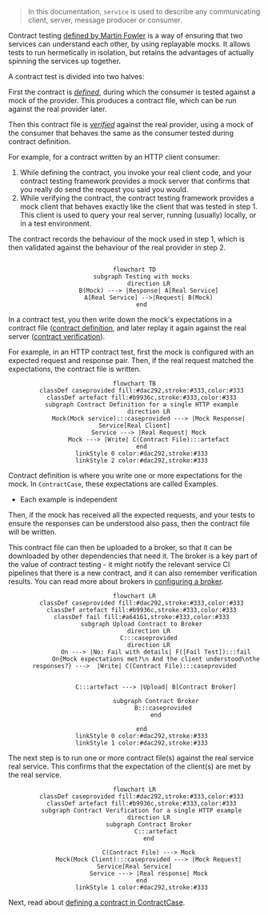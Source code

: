 

> In this documentation, `service` is used to describe any communicating client, server, message producer or consumer.

Contract testing [defined by Martin
Fowler](https://martinfowler.com/bliki/ContractTest.html) 
is a way of ensuring that two services can understand each
other, by using replayable mocks. It allows tests to run hermetically in
isolation, but retains the advantages of actually spinning the services up
together.

A contract test is divided into two halves:

First the contract is [_defined_](../defining-contracts), during which the consumer is tested against
a mock of the provider. This produces a contract file, which can be run against the real provider later.

Then this contract file is [_verified_](../verifying-contracts) against the real
provider, using a mock of the consumer that behaves the same as the consumer
tested during contract definition.

For example, for a contract written by an HTTP client consumer:

1. While defining the contract, you invoke your real client code, and your contract testing framework provides a mock server that confirms that you really do send the request you said you would.
2. While verifying the contract, the contract testing framework provides a mock
   client that behaves exactly like the client that was tested in step 1. This
   client is used to query your real server, running (usually) locally, or in a
   test environment.

The contract records the behaviour of the mock used in step 1, which is then validated against the behaviour of the real provider in step 2.

## 

<span align="center">

```mermaid
flowchart TD
    subgraph Testing with mocks
        direction LR
        B(Mock) ---> |Response| A[Real Service]
        A[Real Service] -->|Request| B(Mock)
    end
```

</span>

In a contract test, you then write down the mock's expectations in a contract file ([contract definition](../defining-contracts), and later replay it again against the real server ([contract verification](../verifying-contracts)).

For example, in an HTTP contract test, first the mock is configured with an
expected request and response pair. Then, if the real request matched the
expectations, the contract file is written.

<span align="center">

```mermaid
flowchart TB
    classDef caseprovided fill:#dac292,stroke:#333,color:#333
    classDef artefact fill:#b9936c,stroke:#333,color:#333
    subgraph Contract Definition for a single HTTP example
        direction LR
        Mock(Mock service):::caseprovided ---> |Mock Response| Service[Real Client]
        Service ---> |Real Request| Mock
        Mock ---> |Write| C(Contract File):::artefact
    end
    linkStyle 0 color:#dac292,stroke:#333
    linkStyle 2 color:#dac292,stroke:#333
```

</span>

Contract definition is where you write one or more expectations for the mock. In `ContractCase`, these expectations are called Examples.

- Each example is independent

Then, if the mock has received all the expected requests, and your tests to ensure
the responses can be understood also pass, then the contract file will be
written.

This contract file can then be uploaded to a broker, so that it can be
downloaded by other dependencies that need it. The broker is a key part of the value of contract testing - it might notify the
relevant service CI pipelines that there is a new contract, and it can also remember verification results. You can read more about brokers in [configuring a broker](./defining-contracts/brokers).

<span align="center">

```mermaid
flowchart LR
    classDef caseprovided fill:#dac292,stroke:#333,color:#333
    classDef artefact fill:#b9936c,stroke:#333,color:#333
    classDef fail fill:#a64161,stroke:#333,color:#333
    subgraph Upload Contract to Broker
        direction LR
        C:::caseprovided
        direction LR
            On ---> |No: Fail with details| F([Fail Test]):::fail
            On{Mock expectations met?\n And the client understood\nthe responses?} --->  |Write| C(Contract File):::caseprovided


            C:::artefact ---> |Upload| B[Contract Broker]

            subgraph Contract Broker
                B:::caseprovided
            end

    end
    linkStyle 0 color:#dac292,stroke:#333
    linkStyle 1 color:#dac292,stroke:#333
```

</span>

The next step is to run one or more contract file(s) against the real service
real service. This confirms that the expectation of the client(s) are met by the real service.

<span align="center">

```mermaid
flowchart LR
    classDef caseprovided fill:#dac292,stroke:#333,color:#333
    classDef artefact fill:#b9936c,stroke:#333,color:#333
    subgraph Contract Verification for a single HTTP example
        direction LR
        subgraph Contract Broker
            C:::artefact
        end

        C(Contract File) ---> Mock
        Mock(Mock Client):::caseprovided ---> |Mock Request| Service[Real Service]
        Service ---> |Real response| Mock
    end
    linkStyle 1 color:#dac292,stroke:#333
```

</span>

Next, read about [defining a contract in ContractCase](./defining-contracts).

<!--- cspell:dictionaries !html --->
